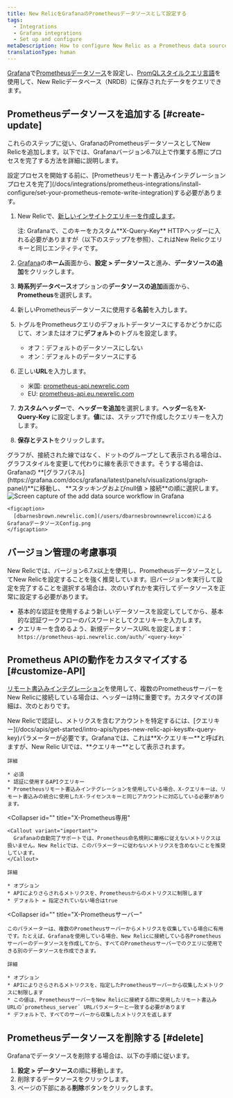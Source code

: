 ```yaml
---
title: New RelicをGrafanaのPrometheusデータソースとして設定する
tags:
  - Integrations
  - Grafana integrations
  - Set up and configure
metaDescription: How to configure New Relic as a Prometheus data source for Grafana
translationType: human
---
```



[Grafana](https://grafana.com/docs/grafana/latest/features/datasources/prometheus/)で[Prometheusデータソース](https://grafana.com/login)を設定し、[PromQLスタイルクエリ言語](/docs/integrations/prometheus-integrations/view-query-data/supported-promql-features)を使用して、New Relicデータベース（NRDB）に保存されたデータをクエリできます。

## Prometheusデータソースを追加する [#create-update]

これらのステップに従い、GrafanaのPrometheusデータソースとしてNew Relicを追加します。以下では、Grafanaバージョン6.7以上で作業する際にプロセスを完了する方法を詳細に説明します。

<Callout variant="important">
  設定プロセスを開始する前に、[Prometheusリモート書込みインテグレーションプロセスを完了](/docs/integrations/prometheus-integrations/install-configure/set-your-prometheus-remote-write-integration)する必要があります。
</Callout>

1. New Relicで、[新しいインサイトクエリキーを作成します](/docs/apis/get-started/intro-apis/types-new-relic-api-keys)。

   <Callout variant="important">
     注: Grafanaで、このキーをカスタム**X-Query-Key** HTTPヘッダーに入れる必要がありますが（以下のステップ7を参照）、これはNew Relicクエリキーと同じエンティティです。
   </Callout>

2. [Grafana](https://grafana.com/login)の**ホーム**画面から、**設定 > データソース**と進み、**データソースの追加**をクリックします。

3. **時系列データベース**オプションの**データソースの追加**画面から、**Prometheus**を選択します。

4. 新しいPrometheusデータソースに使用する**名前**を入力します。

5. トグルをPrometheusクエリのデフォルトデータソースにするかどうかに応じて、オンまたはオフに**デフォルト**のトグルを設定します。

   * オフ：デフォルトのデータソースにしない
   * オン：デフォルトのデータソースにする

6. 正しい**URL**を入力します。

   * 米国: [prometheus-api.newrelic.com](https://prometheus-api.newrelic.com)
   * EU: [prometheus-api.eu.newrelic.com](https://prometheus-api.eu.newrelic.com)

7. **カスタムヘッダー**で、**ヘッダーを追加**を選択します。**ヘッダー**名を**X-Query-Key** に設定します。**値**には、ステップ1で作成したクエリキーを入力します。

8. **保存とテスト**をクリックします。

<Callout variant="tip">
  グラフが、接続された線ではなく、ドットのグループとして表示される場合は、グラフスタイルを変更して代わりに線を表示できます。そうする場合は、Grafanaの **[グラフパネル](https://grafana.com/docs/grafana/latest/panels/visualizations/graph-panel/)**に移動し、 **スタッキングおよびnull値 > 接続**の順に選択します。
</Callout>

<CollapserGroup>
  <Collapser
    id=""
    title="サンプル設定の画像"
  >
    <img
      title="Configure New Relic as a Prometheus data source for Grafana"
      alt="Screen capture of the add data source workflow in Grafana"
      src={grafanaDataSourceConfig0}
    />

    <figcaption>
      [dbarnesbrown.newrelic.com](/users/dbarnesbrownnewreliccom)によるGrafanaデータソースConfig.png
    </figcaption>
  </Collapser>
</CollapserGroup>

<InstallFeedback/>

## バージョン管理の考慮事項

New Relicでは、バージョン6.7.x以上を使用し、PrometheusデータソースとしてNew Relicを設定することを強く推奨しています。旧バージョンを実行して設定を完了することを選択する場合は、次のいずれかを実行してデータソースを正常に設定する必要があります。

* 基本的な認証を使用するよう新しいデータソースを設定してしてから、基本的な認証ワークフローのパスワードとしてクエリキーを入力します。
* クエリキーを含めるよう、新規データソースURLを設定します： `` https://prometheus-api.newrelic.com/auth/`<query-key>` ``

## Prometheus APIの動作をカスタマイズする [#customize-API]

[リモート書込みインテグレーション](/docs/integrations/prometheus-integrations/install-configure/set-your-prometheus-remote-write-integration)を使用して、複数のPrometheusサーバーをNew Relicに接続している場合は、ヘッダーは特に重要です。カスタマイズの詳細は、次のとおりです。

<CollapserGroup>
  <Collapser
    id=""
    title="X-Query-Key（クエリキー）"
  >
    New Relicで認証し、メトリクスを含むアカウントを特定するには、[クエリキー](/docs/apis/get-started/intro-apis/types-new-relic-api-keys#x-query-key)パラメーターが必要です。Grafanaでは、これは**X-クエリキー**と呼ばれますが、New Relic UIでは、**クエリキー**として表示されます。

    詳細

    * 必須
    * 認証に使用するAPIクエリキー
    * Prometheusリモート書込みインテグレーションを使用している場合、X-クエリキーは、リモート書込みの統合に使用したX-ライセンスキーと同じアカウントに対応している必要があります。
  </Collapser>

  <Collapser
    id=""
    title="X-Prometheus専用"
  >
    <Callout variant="important">
      Grafanaの自動完了サポートでは、Prometheus命名規則に厳格に従えないメトリクスは扱いません。New Relicでは、このパラメーターに従わないメトリクスを含めないことを推奨しています。
    </Callout>

    詳細

    * オプション
    * APIによりさらされるメトリクスを、Prometheusからのメトリクスに制限します
    * デフォルト = 指定されていない場合はtrue
  </Collapser>

  <Collapser
    id=""
    title="X-Prometheusサーバー"
  >
    このパラメーターは、複数のPrometheusサーバーからメトリクスを収集している場合に有用です。たとえば、Grafanaを使用している場合、New Relicに接続している各Prometheusサーバーのデータソースを作成してから、すべてのPrometheusサーバーでのクエリに使用できる別のデータソースを作成できます。

    詳細

    * オプション
    * APIによりさらされるメトリクスを、指定したPrometheusサーバーから収集したメトリクスに制限します
    * この値は、PrometheusサーバーをNew Relicに接続する際に使用したリモート書込みURLの`prometheus_server` URLパラメーターと一致する必要があります
    * デフォルトで、すべてのサーバーから収集したメトリクスを返します
  </Collapser>
</CollapserGroup>

## Prometheusデータソースを削除する [#delete]

Grafanaでデータソースを削除する場合は、以下の手順に従います。

1. **設定 > データソース**の順に移動します。
2. 削除するデータソースをクリックします。
3. ページの下部にある**削除**ボタンをクリックします。